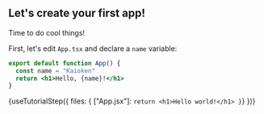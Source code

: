 
## Let's create your first app!

Time to do cool things!

First, let's edit ``App.tsx`` and declare a ``name`` variable:

```jsx
export default function App() {
  const name = "Kaioken"
  return <h1>Hello, {name}!</h1>
}
```

{useTutorialStep({
  files: {
        ["App.jsx"]: `
  return <h1>Hello world!</h1>
}
`}
})}